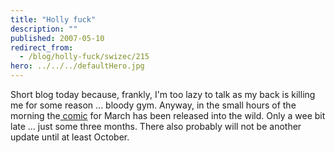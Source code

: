 ```yaml
---
title: "Holly fuck"
description: ""
published: 2007-05-10
redirect_from:
  - /blog/holly-fuck/swizec/215
hero: ../../../defaultHero.jpg
---
```


Short blog today because, frankly, I'm too lazy to talk as my back is killing me for some reason ... bloody gym. Anyway, in the small hours of the morning the[ comic](http://swizec.com/index.php/mode=show_comics/comic=7) for March has been released into the wild. Only a wee bit late ... just some three months. There also probably will not be another update until at least October.
